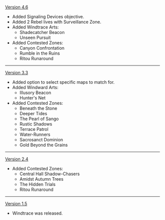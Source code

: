 {{Change History/Header}}
[[Version 4.6]]
* Added Signaling Devices objective.
* Added 2 Rebel lives with Surveillance Zone.
* Added Windtrace Arts:
** Shadecatcher Beacon
** Unseen Pursuit
* Added Contested Zones:
** Canyon Confrontation
** Rumble in the Ruins
** Ritou Runaround
----
[[Version 3.3]]
* Added option to select specific maps to match for.
* Added Windward Arts:
** Illusory Beacon
** Hunter's Net
* Added Contested Zones:
** Beneath the Stone
** Deeper Tides
** The Pearl of Sango
** Rustic Shadows
** Terrace Patrol
** Water-Runners
** Sacrosanct Dominion
** Gold Beyond the Grains
----
[[Version 2.4]]
* Added Contested Zones:
** Central Hall Shadow-Chasers
** Amidst Autumn Trees
** The Hidden Trials
** Ritou Runaround
----
[[Version 1.5]]
* Windtrace was released.